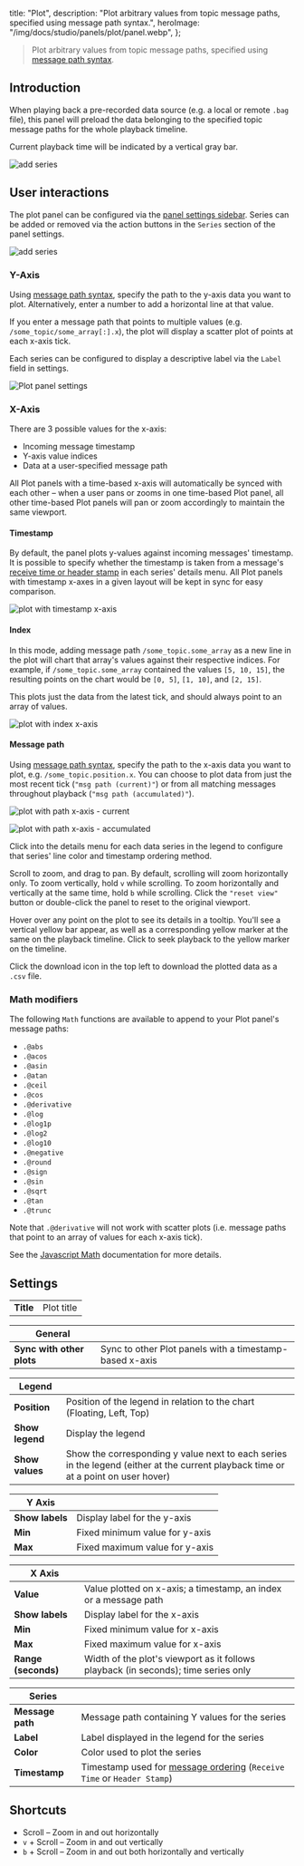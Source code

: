   title: "Plot",
  description:
    "Plot arbitrary values from topic message paths, specified using message path syntax.",
  heroImage: "/img/docs/studio/panels/plot/panel.webp",
};

> Plot arbitrary values from topic message paths, specified using [message path syntax](/docs/studio/app-concepts/message-path-syntax).

## Introduction

When playing back a pre-recorded data source (e.g. a local or remote `.bag` file), this panel will preload the data belonging to the specified topic message paths for the whole playback timeline.

Current playback time will be indicated by a vertical gray bar.

![add series](/img/docs/studio/panels/plot/panel.webp)

## User interactions

The plot panel can be configured via the [panel settings sidebar](/docs/studio/panels/introduction#panel-settings). Series can be added or removed
via the action buttons in the `Series` section of the panel settings.

![add series](/img/docs/studio/panels/plot/add-series.webp)

### Y-Axis

Using [message path syntax](/docs/studio/app-concepts/message-path-syntax), specify the path to the y-axis data you want to plot. Alternatively, enter a number to add a horizontal line at that value.

If you enter a message path that points to multiple values (e.g. `/some_topic/some_array[:].x`), the plot will display a scatter plot of points at each x-axis tick.

Each series can be configured to display a descriptive label via the `Label` field in settings.

![Plot panel settings](/img/docs/studio/panels/plot/settings.webp)

### X-Axis

There are 3 possible values for the x-axis:

- Incoming message timestamp
- Y-axis value indices
- Data at a user-specified message path

All Plot panels with a time-based x-axis will automatically be synced with each other – when a user pans or zooms in one time-based Plot panel, all other time-based Plot panels will pan or zoom accordingly to maintain the same viewport.

#### Timestamp

By default, the panel plots y-values against incoming messages' timestamp. It is possible to specify whether the timestamp is taken from a message's [receive time or header stamp](/docs/studio/app-concepts/playback#message-ordering) in each series' details menu. All Plot panels with timestamp x-axes in a given layout will be kept in sync for easy comparison.

![plot with timestamp x-axis](/img/docs/studio/panels/plot/x-axis/timestamp.webp)

#### Index

In this mode, adding message path `/some_topic.some_array` as a new line in the plot will chart that array's values against their respective indices. For example, if `/some_topic.some_array` contained the values `[5, 10, 15]`, the resulting points on the chart would be `[0, 5]`, `[1, 10]`, and `[2, 15]`.

This plots just the data from the latest tick, and should always point to an array of values.

![plot with index x-axis](/img/docs/studio/panels/plot/x-axis/index.webp)

#### Message path

Using [message path syntax](/docs/studio/app-concepts/message-path-syntax), specify the path to the x-axis data you want to plot, e.g. `/some_topic.position.x`. You can choose to plot data from just the most recent tick (`"msg path (current)"`) or from all matching messages throughout playback (`"msg path (accumulated)"`).

![plot with path x-axis - current](/img/docs/studio/panels/plot/x-axis/path-current.webp)

![plot with path x-axis - accumulated](/img/docs/studio/panels/plot/x-axis/path-accumulated.webp)

Click into the details menu for each data series in the legend to configure that series' line color and timestamp ordering method.

Scroll to zoom, and drag to pan. By default, scrolling will zoom horizontally only. To zoom vertically, hold `v` while scrolling. To zoom horizontally and vertically at the same time, hold `b` while scrolling. Click the `"reset view"` button or double-click the panel to reset to the original viewport.

Hover over any point on the plot to see its details in a tooltip. You'll see a vertical yellow bar appear, as well as a corresponding yellow marker at the same on the playback timeline. Click to seek playback to the yellow marker on the timeline.

Click the download icon in the top left to download the plotted data as a `.csv` file.

### Math modifiers

The following `Math` functions are available to append to your Plot panel's message paths:

- `.@abs`
- `.@acos`
- `.@asin`
- `.@atan`
- `.@ceil`
- `.@cos`
- `.@derivative`
- `.@log`
- `.@log1p`
- `.@log2`
- `.@log10`
- `.@negative`
- `.@round`
- `.@sign`
- `.@sin`
- `.@sqrt`
- `.@tan`
- `.@trunc`

Note that `.@derivative` will not work with scatter plots (i.e. message paths that point to an array of values for each x-axis tick).

See the [Javascript Math](https://developer.mozilla.org/en-US/docs/Web/JavaScript/Reference/Global_Objects/Math) documentation for more details.

## Settings

|           |            |
| --------- | ---------- |
| **Title** | Plot title |

| General                   |                                                         |
| ------------------------- | ------------------------------------------------------- |
| **Sync with other plots** | Sync to other Plot panels with a timestamp-based x-axis |

| Legend          |                                                                                                                                    |
| --------------- | ---------------------------------------------------------------------------------------------------------------------------------- |
| **Position**    | Position of the legend in relation to the chart (Floating, Left, Top)                                                              |
| **Show legend** | Display the legend                                                                                                                 |
| **Show values** | Show the corresponding y value next to each series in the legend (either at the current playback time or at a point on user hover) |

| Y Axis          |                                |
| --------------- | ------------------------------ |
| **Show labels** | Display label for the y-axis   |
| **Min**         | Fixed minimum value for y-axis |
| **Max**         | Fixed maximum value for y-axis |

| X Axis              |                                                                                    |
| ------------------- | ---------------------------------------------------------------------------------- |
| **Value**           | Value plotted on x-axis; a timestamp, an index or a message path                   |
| **Show labels**     | Display label for the x-axis                                                       |
| **Min**             | Fixed minimum value for x-axis                                                     |
| **Max**             | Fixed maximum value for x-axis                                                     |
| **Range (seconds)** | Width of the plot's viewport as it follows playback (in seconds); time series only |

| Series           |                                                                                                                               |
| ---------------- | ----------------------------------------------------------------------------------------------------------------------------- |
| **Message path** | Message path containing Y values for the series                                                                               |
| **Label**        | Label displayed in the legend for the series                                                                                  |
| **Color**        | Color used to plot the series                                                                                                 |
| **Timestamp**    | Timestamp used for [message ordering](/docs/studio/app-concepts/playback#message-ordering) (`Receive Time` or `Header Stamp`) |

## Shortcuts

- Scroll – Zoom in and out horizontally
- `v` + Scroll – Zoom in and out vertically
- `b` + Scroll – Zoom in and out both horizontally and vertically
